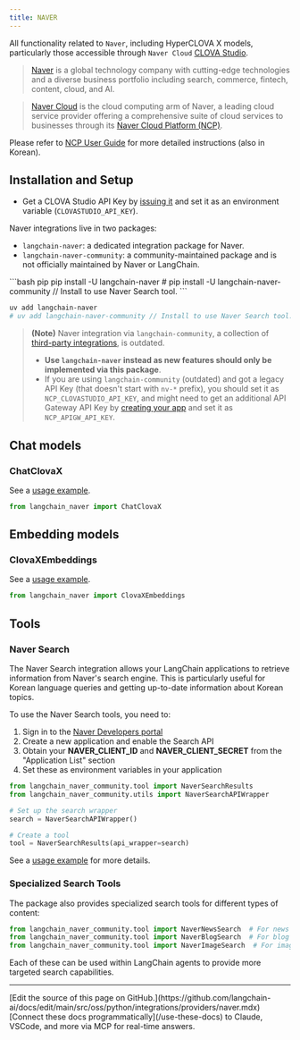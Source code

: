 ```yaml
---
title: NAVER
---
```


All functionality related to `Naver`, including HyperCLOVA X models, particularly those accessible through `Naver Cloud` [CLOVA Studio](https://clovastudio.ncloud.com/).

> [Naver](https://navercorp.com/) is a global technology company with cutting-edge technologies and a diverse business portfolio including search, commerce, fintech, content, cloud, and AI.

> [Naver Cloud](https://www.navercloudcorp.com/lang/en/) is the cloud computing arm of Naver, a leading cloud service provider offering a comprehensive suite of cloud services to businesses through its [Naver Cloud Platform (NCP)](https://www.ncloud.com/).

Please refer to [NCP User Guide](https://guide.ncloud-docs.com/docs/clovastudio-overview) for more detailed instructions (also in Korean).

## Installation and Setup

- Get a CLOVA Studio API Key by [issuing it](https://api.ncloud-docs.com/docs/ai-naver-clovastudio-summary#API%ED%82%A4) and set it as an environment variable (`CLOVASTUDIO_API_KEY`).


Naver integrations live in two packages:

- `langchain-naver`: a dedicated integration package for Naver.
- `langchain-naver-community`: a community-maintained package and is not officially maintained by Naver or LangChain.

<CodeGroup>
```bash pip
pip install -U langchain-naver
# pip install -U langchain-naver-community // Install to use Naver Search tool.
```

```bash uv
uv add langchain-naver
# uv add langchain-naver-community // Install to use Naver Search tool.
```
</CodeGroup>

> **(Note)** Naver integration via `langchain-community`, a collection of [third-party integrations](https://python.langchain.com/docs/concepts/architecture/#langchain-community), is outdated.
> - **Use `langchain-naver` instead as new features should only be implemented via this package**.
> - If you are using `langchain-community` (outdated) and got a legacy API Key (that doesn't start with `nv-*` prefix), you should set it as `NCP_CLOVASTUDIO_API_KEY`, and might need to get an additional API Gateway API Key by [creating your app](https://guide.ncloud-docs.com/docs/en/clovastudio-playground01#create-test-app) and set it as `NCP_APIGW_API_KEY`.

## Chat models

### ChatClovaX

See a [usage example](/oss/python/integrations/chat/naver).

```python
from langchain_naver import ChatClovaX
```

## Embedding models

### ClovaXEmbeddings

See a [usage example](/oss/python/integrations/text_embedding/naver).

```python
from langchain_naver import ClovaXEmbeddings
```

## Tools

### Naver Search

The Naver Search integration allows your LangChain applications to retrieve information from Naver's search engine. This is particularly useful for Korean language queries and getting up-to-date information about Korean topics.

To use the Naver Search tools, you need to:

1. Sign in to the [Naver Developers portal](https://developers.naver.com/main/)
2. Create a new application and enable the Search API
3. Obtain your **NAVER_CLIENT_ID** and **NAVER_CLIENT_SECRET** from the "Application List" section
4. Set these as environment variables in your application

```python
from langchain_naver_community.tool import NaverSearchResults
from langchain_naver_community.utils import NaverSearchAPIWrapper

# Set up the search wrapper
search = NaverSearchAPIWrapper()

# Create a tool
tool = NaverSearchResults(api_wrapper=search)
```

See a [usage example](/oss/python/integrations/tools/naver_search) for more details.

### Specialized Search Tools

The package also provides specialized search tools for different types of content:

```python
from langchain_naver_community.tool import NaverNewsSearch  # For news articles
from langchain_naver_community.tool import NaverBlogSearch  # For blog posts
from langchain_naver_community.tool import NaverImageSearch  # For images
```

Each of these can be used within LangChain agents to provide more targeted search capabilities.

---

<Callout icon="pen-to-square" iconType="regular">
    [Edit the source of this page on GitHub.](https://github.com/langchain-ai/docs/edit/main/src/oss/python/integrations/providers/naver.mdx)
</Callout>
<Tip icon="terminal" iconType="regular">
    [Connect these docs programmatically](/use-these-docs) to Claude, VSCode, and more via MCP for    real-time answers.
</Tip>
